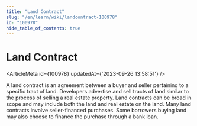 ```yaml
---
title: "Land Contract"
slug: "/en/learn/wiki/landcontract-100978"
id: "100978"
hide_table_of_contents: true
---
```



# Land Contract

<ArticleMeta id={100978} updatedAt={'2023-09-26 13:58:51'} />
<div className='border-solid border-b border-t-0 my-4 border-[var(--ifm-color-gray-300)]' />

A land contract is an agreement between a buyer and seller pertaining to a specific tract of land. Developers advertise and sell tracts of land similar to the process of selling a real estate property. Land contracts can be broad in scope and may include both the land and real estate on the land. Many land contracts involve seller-financed purchases. Some borrowers buying land may also choose to finance the purchase through a bank loan.
